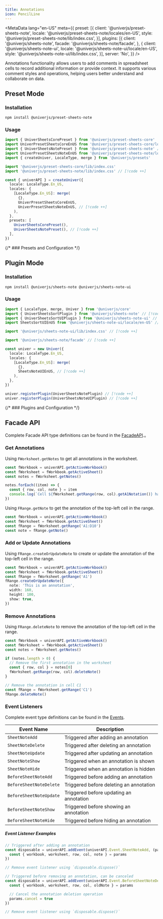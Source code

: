 ```yaml
---
title: Annotations
icon: PencilLine
---
```


<MetaData
  lang="en-US"
  meta={{
    preset: [{
      client: '@univerjs/preset-sheets-note',
      locale: '@univerjs/preset-sheets-note/locales/en-US',
      style: '@univerjs/preset-sheets-note/lib/index.css',
    }],
    plugins: [{
      client: '@univerjs/sheets-note',
      facade: '@univerjs/sheets-note/facade',
    }, {
      client: '@univerjs/sheets-note-ui',
      locale: '@univerjs/sheets-note-ui/locale/en-US',
      style: '@univerjs/sheets-note-ui/lib/index.css',
    }],
    server: 'No',
  }}
/>

Annotations functionality allows users to add comments in spreadsheet cells to record additional information or provide context. It supports various comment styles and operations, helping users better understand and collaborate on data.

<PlaygroundFrame lang="en-US" slug="sheets/notes" clickToShow />

## Preset Mode

### Installation

```package-install
npm install @univerjs/preset-sheets-note
```

### Usage

```typescript
import { UniverSheetsCorePreset } from '@univerjs/preset-sheets-core'
import UniverPresetSheetsCoreEnUS from '@univerjs/preset-sheets-core/locales/en-US'
import { UniverSheetsNotePreset } from '@univerjs/preset-sheets-note' // [!code ++]
import UniverPresetSheetsNoteEnUS from '@univerjs/preset-sheets-note/locales/en-US' // [!code ++]
import { createUniver, LocaleType, merge } from '@univerjs/presets'

import '@univerjs/preset-sheets-core/lib/index.css'
import '@univerjs/preset-sheets-note/lib/index.css' // [!code ++]

const { univerAPI } = createUniver({
  locale: LocaleType.En_US,
  locales: {
    [LocaleType.En_US]: merge(
      {},
      UniverPresetSheetsCoreEnUS,
      UniverPresetSheetsNoteEnUS, // [!code ++]
    ),
  },
  presets: [
    UniverSheetsCorePreset(),
    UniverSheetsNotePreset(), // [!code ++]
  ],
})
```

{/* ### Presets and Configuration */}

## Plugin Mode

### Installation

```package-install
npm install @univerjs/sheets-note @univerjs/sheets-note-ui
```

### Usage

```typescript
import { LocaleType, merge, Univer } from '@univerjs/core'
import { UniverSheetsSortPlugin } from '@univerjs/sheets-note' // [!code ++]
import { UniverSheetsSortUIPlugin } from '@univerjs/sheets-note-ui' // [!code ++]
import SheetsSortUIEnUS from '@univerjs/sheets-note-ui/locale/en-US' // [!code ++]

import '@univerjs/sheets-note-ui/lib/index.css' // [!code ++]

import '@univerjs/sheets-note/facade' // [!code ++]

const univer = new Univer({
  locale: LocaleType.En_US,
  locales: {
    [LocaleType.En_US]: merge(
      {},
      SheetsNoteUIEnUS, // [!code ++]
    ),
  },
})

univer.registerPlugin(UniverSheetsNotePlugin) // [!code ++]
univer.registerPlugin(UniverSheetsNoteUIPlugin) // [!code ++]
```

{/* ### Plugins and Configuration */}

## Facade API

Complete Facade API type definitions can be found in the [FacadeAPI](https://reference.univer.ai/en-US).。

### Get Annotations

Using `FWorksheet.getNotes` to get all annotations in the worksheet.

```typescript
const fWorkbook = univerAPI.getActiveWorkbook()
const fWorksheet = fWorkbook.getActiveSheet()
const notes = fWorksheet.getNotes()

notes.forEach((item) => {
  const { row, col, note } = item
  console.log(`Cell ${fWorksheet.getRange(row, col).getA1Notation()} has note: ${note}`)
})
```

Using `FRange.getNote` to get the annotation of the top-left cell in the range.

```typescript
const fWorkbook = univerAPI.getActiveWorkbook()
const fWorksheet = fWorkbook.getActiveSheet()
const fRange = fWorksheet.getRange('A1:D10')
const note = fRange.getNote()
```

### Add or Update Annotations

Using `FRange.createOrUpdateNote` to create or update the annotation of the top-left cell in the range.

```typescript
const fWorkbook = univerAPI.getActiveWorkbook()
const fWorksheet = fWorkbook.getActiveSheet()
const fRange = fWorksheet.getRange('A1')
fRange.createOrUpdateNote({
  note: 'This is an annotation',
  width: 160,
  height: 100,
  show: true,
})
```

### Remove Annotations

Using `FRange.deleteNote` to remove the annotation of the top-left cell in the range.

```typescript
const fWorkbook = univerAPI.getActiveWorkbook()
const fWorksheet = fWorkbook.getActiveSheet()
const notes = fWorksheet.getNotes()

if (notes.length > 0) {
  // Remove the first annotation in the worksheet
  const { row, col } = notes[0]
  fWorksheet.getRange(row, col).deleteNote()
}

// Remove the annotation in cell C1
const fRange = fWorksheet.getRange('C1')
fRange.deleteNote()
```

### Event Listeners

Complete event type definitions can be found in the [Events](https://reference.univer.ai/en-US/classes/FEventName).

| Event Name | Description |
| ---------- | ----------- |
| `SheetNoteAdd` | Triggered after adding an annotation |
| `SheetNoteDelete` | Triggered after deleting an annotation |
| `SheetNoteUpdate` | Triggered after updating an annotation |
| `SheetNoteShow` | Triggered when an annotation is shown |
| `SheetNoteHide` | Triggered when an annotation is hidden |
| `BeforeSheetNoteAdd` | Triggered before adding an annotation |
| `BeforeSheetNoteDelete` | Triggered before deleting an annotation |
| `BeforeSheetNoteUpdate` | Triggered before updating an annotation |
| `BeforeSheetNoteShow` | Triggered before showing an annotation |
| `BeforeSheetNoteHide` | Triggered before hiding an annotation |

##### Event Listener Examples

```typescript
// Triggered after adding an annotation
const disposable = univerAPI.addEvent(univerAPI.Event.SheetNoteAdd, (params) => {
  const { workbook, worksheet, row, col, note } = params
})

// Remove event listener using `disposable.dispose()`
```

```typescript
// Triggered before removing an annotation, can be canceled
const disposable = univerAPI.addEvent(univerAPI.Event.BeforeSheetNoteDelete, (params) => {
  const { workbook, worksheet, row, col, oldNote } = params

  // Cancel the annotation deletion operation
  params.cancel = true
})

// Remove event listener using `disposable.dispose()`
```
